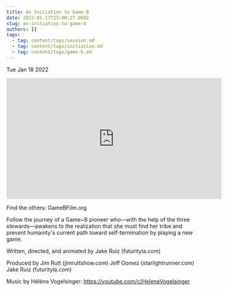 ```yaml
---
title: An Initiation to Game B
date: 2022-01-17T23:00:27.000Z
slug: an-initiation-to-game-b
authors: []
tags:
  - tag: content/tags/session.md
  - tag: content/tags/initiation.md
  - tag: content/tags/game-b.md
---
```






Tue Jan 18 2022

<iframe width="560" height="315" src="https://www.youtube.com/embed/E_cyCuCKQhs" title="An Initiation to Game B" frameborder="0" allow="accelerometer; autoplay; clipboard-write; encrypted-media; gyroscope; picture-in-picture" allowfullscreen ></iframe>

Find the others:
GameBFilm.org

Follow the journey of a Game~B pioneer who—with the help of the three stewards—awakens to the realization that she must find her tribe and prevent humanity's current path toward self-termination by playing a new game.

Written, directed, and animated by Jake Ruiz (futurityla.com)

Produced by
Jim Rutt (jimruttshow.com)
Jeff Gomez (starlightrunner.com)
Jake Ruiz (futurityla.com)

Music by Hélène Vogelsinger:
https://youtube.com/c/HeleneVogelsinger


